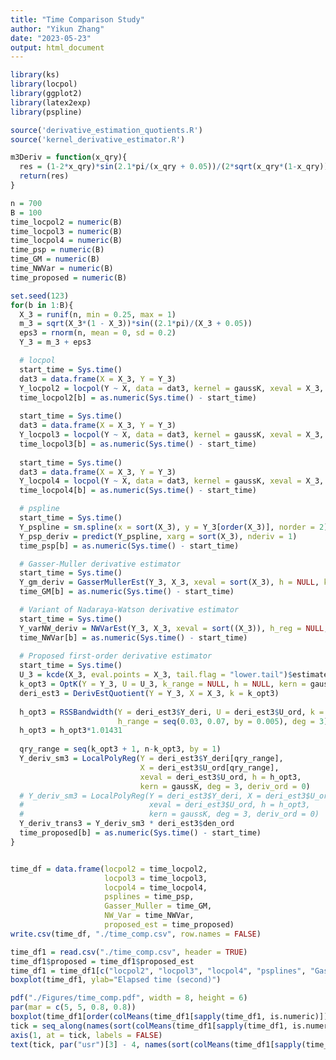 ```yaml
---
title: "Time Comparison Study"
author: "Yikun Zhang"
date: "2023-05-23"
output: html_document
---
```


```r
library(ks)
library(locpol)
library(ggplot2)
library(latex2exp)
library(pspline)

source('derivative_estimation_quotients.R')
source('kernel_derivative_estimator.R')
```

```r
m3Deriv = function(x_qry){
  res = (1-2*x_qry)*sin(2.1*pi/(x_qry + 0.05))/(2*sqrt(x_qry*(1-x_qry))) - 2.1*pi*sqrt(x_qry*(1-x_qry))*cos(2.1*pi/(x_qry + 0.05))/((x_qry + 0.05)^2)
  return(res)
}

n = 700
B = 100
time_locpol2 = numeric(B)
time_locpol3 = numeric(B)
time_locpol4 = numeric(B)
time_psp = numeric(B)
time_GM = numeric(B)
time_NWVar = numeric(B)
time_proposed = numeric(B)

set.seed(123)
for(b in 1:B){
  X_3 = runif(n, min = 0.25, max = 1)
  m_3 = sqrt(X_3*(1 - X_3))*sin((2.1*pi)/(X_3 + 0.05))
  eps3 = rnorm(n, mean = 0, sd = 0.2)
  Y_3 = m_3 + eps3

  # locpol
  start_time = Sys.time()
  dat3 = data.frame(X = X_3, Y = Y_3)
  Y_locpol2 = locpol(Y ~ X, data = dat3, kernel = gaussK, xeval = X_3, deg = 2)
  time_locpol2[b] = as.numeric(Sys.time() - start_time)
  
  start_time = Sys.time()
  dat3 = data.frame(X = X_3, Y = Y_3)
  Y_locpol3 = locpol(Y ~ X, data = dat3, kernel = gaussK, xeval = X_3, deg = 3)
  time_locpol3[b] = as.numeric(Sys.time() - start_time)
  
  start_time = Sys.time()
  dat3 = data.frame(X = X_3, Y = Y_3)
  Y_locpol4 = locpol(Y ~ X, data = dat3, kernel = gaussK, xeval = X_3, deg = 4)
  time_locpol4[b] = as.numeric(Sys.time() - start_time)

  # pspline
  start_time = Sys.time()
  Y_pspline = sm.spline(x = sort(X_3), y = Y_3[order(X_3)], norder = 2)
  Y_psp_deriv = predict(Y_pspline, xarg = sort(X_3), nderiv = 1)
  time_psp[b] = as.numeric(Sys.time() - start_time)

  # Gasser-Muller derivative estimator
  start_time = Sys.time()
  Y_gm_deriv = GasserMullerEst(Y_3, X_3, xeval = sort(X_3), h = NULL, kern = gaussK, deriv_ord = 1)
  time_GM[b] = as.numeric(Sys.time() - start_time)

  # Variant of Nadaraya-Watson derivative estimator
  start_time = Sys.time()
  Y_varNW_deriv = NWVarEst(Y_3, X_3, xeval = sort((X_3)), h_reg = NULL, h_den = NULL, kern = gaussDeriv, deriv_ord = 1)
  time_NWVar[b] = as.numeric(Sys.time() - start_time)
  
  # Proposed first-order derivative estimator
  start_time = Sys.time()
  U_3 = kcde(X_3, eval.points = X_3, tail.flag = "lower.tail")$estimate
  k_opt3 = OptK(Y = Y_3, U = U_3, k_range = NULL, h = NULL, kern = gaussK)
  deri_est3 = DerivEstQuotient(Y = Y_3, X = X_3, k = k_opt3)
  
  h_opt3 = RSSBandwidth(Y = deri_est3$Y_deri, U = deri_est3$U_ord, k = k_opt3, 
                        h_range = seq(0.03, 0.07, by = 0.005), deg = 3)
  h_opt3 = h_opt3*1.01431
  
  qry_range = seq(k_opt3 + 1, n-k_opt3, by = 1)
  Y_deriv_sm3 = LocalPolyReg(Y = deri_est3$Y_deri[qry_range],
                             X = deri_est3$U_ord[qry_range],
                             xeval = deri_est3$U_ord, h = h_opt3,
                             kern = gaussK, deg = 3, deriv_ord = 0)
  # Y_deriv_sm3 = LocalPolyReg(Y = deri_est3$Y_deri, X = deri_est3$U_ord, 
  #                            xeval = deri_est3$U_ord, h = h_opt3, 
  #                            kern = gaussK, deg = 3, deriv_ord = 0)
  Y_deriv_trans3 = Y_deriv_sm3 * deri_est3$den_ord
  time_proposed[b] = as.numeric(Sys.time() - start_time)
}


time_df = data.frame(locpol2 = time_locpol2, 
                     locpol3 = time_locpol3, 
                     locpol4 = time_locpol4, 
                     psplines = time_psp, 
                     Gasser_Muller = time_GM, 
                     NW_Var = time_NWVar, 
                     proposed_est = time_proposed)
write.csv(time_df, "./time_comp.csv", row.names = FALSE)
```

```r
time_df1 = read.csv("./time_comp.csv", header = TRUE)
time_df1$proposed = time_df1$proposed_est
time_df1 = time_df1[c("locpol2", "locpol3", "locpol4", "psplines", "Gasser_Muller", "NW_Var", "proposed")]
boxplot(time_df1, ylab="Elapsed time (second)")
```

```r
pdf("./Figures/time_comp.pdf", width = 8, height = 6)
par(mar = c(5, 5, 0.8, 0.8))
boxplot(time_df1[order(colMeans(time_df1[sapply(time_df1, is.numeric)]))], ylab="Elapsed time (second)", cex.axis=1.6, cex.lab=1.7, col = NULL, varwidth = TRUE, boxlwd = 2, xaxt = "n")
tick = seq_along(names(sort(colMeans(time_df1[sapply(time_df1, is.numeric)]))))
axis(1, at = tick, labels = FALSE)
text(tick, par("usr")[3] - 4, names(sort(colMeans(time_df1[sapply(time_df1, is.numeric)]))), srt = 45, xpd = TRUE)
```

